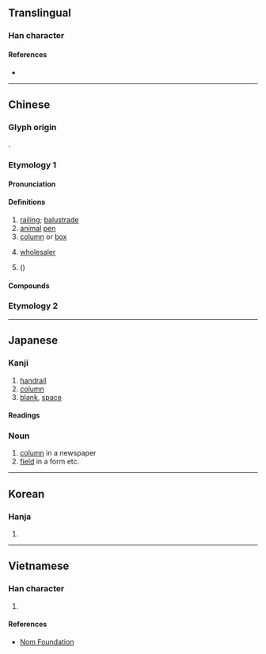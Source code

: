 {{also|栏}}
{{character info}}
==Translingual==

===Han character===
{{Han char|rn=75|rad=木|as=17|asj=16|sn=21|snj=20|four=47920|canj=DANW|ids=⿰木闌}}

====References====
* {{Han ref|kx=0562.350|dkj=15880|dj=0951.140|hdz=21322.090|uh=6B04|ud=27396|bh=C4E6|bd=50406}}

----

==Chinese==
{{zh-forms|s=栏}}

===Glyph origin===
{{Han etym}}
{{Han compound|木|闌|t1=wood|ls=psc}}.

===Etymology 1===
{{rfe|zh}}

====Pronunciation====
{{zh-pron
|m=lán
|c=laan4
|h=pfs=
|md=
|mn=lân/qz,tw,xm:nôa
|mn_note=lân - literary; nôa - vernacular
|mn-t=lang5/nua5
|mn-t_note=lang5 - literary; nua5 - vernacular
|w=
|mc=y
|oc=y
|cat=n
}}

====Definitions====
{{zh-hanzi}}

# [[railing]]; [[balustrade]]
# [[animal]] [[pen]]
# [[column]] or [[box]]
# {{lb|zh|Cantonese}} [[wholesaler]]
# {{vern|lily magnolia}} ({{taxlink|Magnolia liliiflora|species}})

====Compounds====
{{zh-der|布告欄|中欄|存欄|低欄|專欄作家|專欄|勾欄|勾欄使者|欄櫃|曲欄|牛欄|烏絲欄|欄干|欄楯|欄柵|欄架|憑欄|欄杆|欄目|柵欄|鐵欄杆|雕欄|通欄|跨欄運動|高欄|鉤欄|跨欄|護欄|邊欄|馬欄}}

===Etymology 2===
{{zh-see|楝|v}}

----

==Japanese==

===Kanji===
{{ja-kanji|grade=c|rs=木17}}

# [[handrail]]
# [[column]]
# [[blank]], [[space]]

====Readings====
{{ja-readings
|on=らん
|kun=てすり-, おばしま-
}}

===Noun===
{{ja-noun|らん}}

# [[column]] in a newspaper
# [[field]] in a form etc.

----

==Korean==

===Hanja===
{{ko-hanja|hangeul=[[란]]>[[난]]}}

# {{rfdef|ko|sort=木17}}

----

==Vietnamese==

===Han character===
{{vi-hantu|[[lan]], [[lang]], [[lơn]], [[lán]], [[ràn]]|rs=木17}}

# {{rfdef|vi|sort=木17}}

====References====
* [http://nomfoundation.org/common/nom_details.php?codepoint=6b04 Nom Foundation]